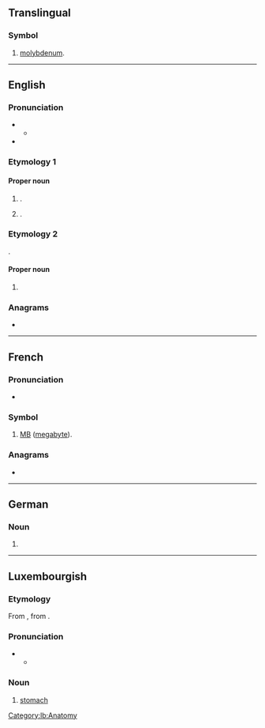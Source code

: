 {{also|Appendix:Variations of "mo"}}
==Translingual==

===Symbol===
{{head|mul|symbol}}

# {{lb|mul|element symbol}} [[molybdenum]].

----

==English==

===Pronunciation===
* {{IPA|en|/ˈməʊ/}}
** {{audio|en|LL-Q1860 (eng)-Vealhurl-Mo.wav|Audio (UK)}}
* {{homophone|en|mo|mo'|Moe|mow}}

===Etymology 1===

====Proper noun====
{{en-proper noun}}

# {{given name|en|male|dim=Mohammed|dim2=Moses|dim3=Maurice}}.
# {{given name|en|female|dim=Marjorie|dim2=Maureen}}.

===Etymology 2===
{{transliteration|en|zh|莫|tr=mò}}.

====Proper noun====
{{en-proper noun}}

# {{surname|en|Chinese|from=Chinese}}

===Anagrams===
* {{anagrams|en|a=mo|O&M|O.M.|OM|om}}

----

==French==

===Pronunciation===
* {{audio|fr|LL-Q150 (fra)-LoquaxFR-Mo.wav|Audio}}

===Symbol===
{{head|fr|symbols}}

# {{abbreviation of|fr|mégaoctet}} [[MB]] ([[megabyte]]).

===Anagrams===
* {{l|fr|OM}}

----

==German==

===Noun===
{{head|de|noun}}

# {{abbreviation of|de|Montag|t=Monday}}

----

==Luxembourgish==

===Etymology===
From {{der|lb|goh|mago}}, from {{der|lb|gem-pro|*magô}}.

===Pronunciation===
* {{IPA|lb|/moː/}}
** {{rhymes|lb|oː|s=1}}

===Noun===
{{lb-noun|m|Mee}}

# [[stomach]]

[[Category:lb:Anatomy]]